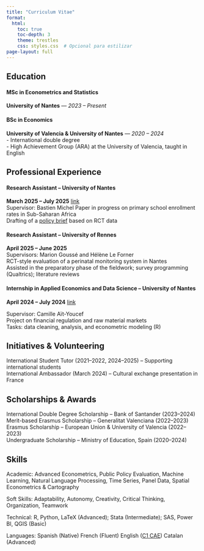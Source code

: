 ```yaml
---
title: "Curriculum Vitae"
format:
  html:
    toc: true
    toc-depth: 3
    theme: trestles
    css: styles.css  # Opcional para estilizar
page-layout: full
---
```


::: cv-section
## Education

#### MSc in Econometrics and Statistics

**University of Nantes** — *2023 – Present*

#### BSc in Economics

**University of Valencia & University of Nantes** — *2020 – 2024*\
- International double degree\
- High Achievement Group (ARA) at the University of Valencia, taught in English

## Professional Experience

#### Research Assistant – University of Nantes

**March 2025 – July 2025** [link](Attestation de stage - LEMNA 2025.pdf)\
Supervisor: Bastien Michel
Paper in progress on primary school enrollment rates in Sub-Saharan Africa\
Drafting of a [policy brief](Rapport%20IDELA.pdf) based on RCT data 

#### Research Assistant – University of Rennes

**April 2025 – June 2025**\
Supervisors: Marion Goussé and Hélène Le Forner\
RCT-style evaluation of a perinatal monitoring system in Nantes\
Assisted in the preparatory phase of the fieldwork; survey programming (Qualtrics); literature reviews

#### Internship in Applied Economics and Data Science – University of Nantes

**April 2024 – July 2024** [link](Stage-LEMNA%20(2024).pdf)

Supervisor: Camille Aït-Youcef\
Project on financial regulation and raw material markets\
Tasks: data cleaning, analysis, and econometric modeling (R)

## Initiatives & Volunteering

International Student Tutor (2021–2022, 2024–2025) – Supporting international students\
International Ambassador (March 2024) – Cultural exchange presentation in France

## Scholarships & Awards

International Double Degree Scholarship – Bank of Santander (2023–2024)\
Merit-based Erasmus Scholarship – Generalitat Valenciana (2022–2023)\
Erasmus Scholarship – European Union & University of Valencia (2022–2023)\
Undergraduate Scholarship – Ministry of Education, Spain (2020–2024)

## Skills

Academic: Advanced Econometrics, Public Policy Evaluation, Machine Learning, Natural Language Processing, Time Series, Panel Data, Spatial Econometrics & Cartography

Soft Skills: Adaptability, Autonomy, Creativity, Critical Thinking, Organization, Teamwork

Technical: R, Python, LaTeX (Advanced); Stata (Intermediate); SAS, Power BI, QGIS (Basic)

Languages: Spanish (Native) French (Fluent) English ([C1 CAE](C1%20English.pdf)) Catalan (Advanced)

:::
